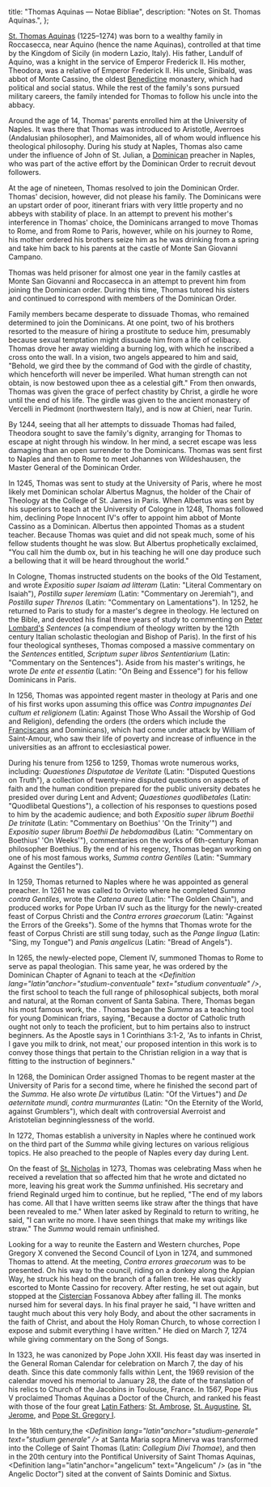   title: "Thomas Aquinas — Notae Bibliae",
  description: "Notes on St. Thomas Aquinas.",
};

<Initial text="Thomas Aquinas" />

[St. Thomas Aquinas](/glossary/names#thomas) (1225–1274) was born to a wealthy family in Roccasecca, near Aquino (hence the name Aquinas), controlled at that time by the Kingdom of Sicily (in modern Lazio, Italy). His father, Landulf of Aquino, was a knight in the service of Emperor Frederick II. His mother, Theodora, was a relative of Emperor Frederick II. His uncle, Sinibald, was abbot of Monte Cassino, the oldest [Benedictine](/people/saints/medieval/benedict-of-nursia) monastery, which had political and social status. While the rest of the family's sons pursued military careers, the family intended for Thomas to follow his uncle into the abbacy.

Around the age of 14, Thomas' parents enrolled him at the University of Naples. It was there that Thomas was introduced to Aristotle, Averroes (Andalusian philosopher), and Maimonides, all of whom would influence his theological philosophy. During his study at Naples, Thomas also came under the influence of John of St. Julian, a [Dominican](/people/saints/medieval/dominic-of-osma) preacher in Naples, who was part of the active effort by the Dominican Order to recruit devout followers.

At the age of nineteen, Thomas resolved to join the Dominican Order. Thomas' decision, however, did not please his family. The Dominicans were an upstart order of poor, itinerant friars with very little property and no abbeys with stability of place. In an attempt to prevent his mother's interference in Thomas' choice, the Dominicans arranged to move Thomas to Rome, and from Rome to Paris, however, while on his journey to Rome, his mother ordered his brothers seize him as he was drinking from a spring and take him back to his parents at the castle of Monte San Giovanni Campano.

Thomas was held prisoner for almost one year in the family castles at Monte San Giovanni and Roccasecca in an attempt to prevent him from joining the Dominican order. During this time, Thomas tutored his sisters and continued to correspond with members of the Dominican Order.

Family members became desperate to dissuade Thomas, who remained determined to join the Dominicans. At one point, two of his brothers resorted to the measure of hiring a prostitute to seduce him, presumably because sexual temptation might dissuade him from a life of celibacy. Thomas drove her away wielding a burning log, with which he inscribed a cross onto the wall. In a vision, two angels appeared to him and said, "Behold, we gird thee by the command of God with the girdle of chastity, which henceforth will never be imperiled. What human strength can not obtain, is now bestowed upon thee as a celestial gift." From then onwards, Thomas was given the grace of perfect chastity by Christ, a girdle he wore until the end of his life. The girdle was given to the ancient monastery of Vercelli in Piedmont (northwestern Italy), and is now at Chieri, near Turin.

By 1244, seeing that all her attempts to dissuade Thomas had failed, Theodora sought to save the family's dignity, arranging for Thomas to escape at night through his window. In her mind, a secret escape was less damaging than an open surrender to the Dominicans. Thomas was sent first to Naples and then to Rome to meet Johannes von Wildeshausen, the Master General of the Dominican Order.

In 1245, Thomas was sent to study at the University of Paris, where he most likely met Dominican scholar Albertus Magnus, the holder of the Chair of Theology at the College of St. James in Paris. When Albertus was sent by his superiors to teach at the University of Cologne in 1248, Thomas followed him, declining Pope Innocent IV's offer to appoint him abbot of Monte Cassino as a Dominican. Albertus then appointed Thomas as a student teacher. Because Thomas was quiet and did not speak much, some of his fellow students thought he was slow. But Albertus prophetically exclaimed, "You call him the dumb ox, but in his teaching he will one day produce such a bellowing that it will be heard throughout the world."

In Cologne, Thomas instructed students on the books of the Old Testament, and wrote *Expositio super Isaiam ad litteram* (Latin: "Literal Commentary on Isaiah"), *Postilla super Ieremiam* (Latin: "Commentary on Jeremiah"), and *Postilla super Threnos* (Latin: "Commentary on Lamentations"). In 1252, he returned to Paris to study for a master's degree in theology. He lectured on the Bible, and devoted his final three years of study to commenting on [Peter Lombard's](/people/scholars/peter-lombard) *Sentences* (a compendium of theology written by the 12th century Italian scholastic theologian and Bishop of Paris). In the first of his four theological syntheses, Thomas composed a massive commentary on the *Sentences* entitled, *Scriptum super libros Sententiarium* (Latin: "Commentary on the Sentences"). Aside from his master's writings, he wrote *De ente et essentia* (Latin: "On Being and Essence") for his fellow Dominicans in Paris.

In 1256, Thomas was appointed regent master in theology at Paris and one of his first works upon assuming this office was *Contra impugnantes Dei cultum et religionem* (Latin: Against Those Who Assail the Worship of God and Religion), defending the <Definition lang="latin" anchor="mendicans" text="mendicant" /> orders (the orders which include the [Franciscans](/people/saints/medieval/francis-of-assisi) and Dominicans), which had come under attack by William of Saint-Amour, who saw their life of poverty and increase of influence in the universities as an affront to ecclesiastical power.

During his tenure from 1256 to 1259, Thomas wrote numerous works, including: *Quaestiones Disputatae de Veritate* (Latin: "Disputed Questions on Truth"), a collection of twenty-nine disputed questions on aspects of faith and the human condition prepared for the public university debates he presided over during Lent and Advent; *Quaestiones quodlibetales* (Latin: "Quodlibetal Questions"), a collection of his responses to questions posed to him by the academic audience; and both *Expositio super librum Boethii De trinitate* (Latin: "Commentary on Boethius' 'On the Trinity'") and *Expositio super librum Boethii De hebdomadibus* (Latin: "Commentary on Boethius' 'On Weeks'"), commentaries on the works of 6th-century Roman philosopher Boethius. By the end of his regency, Thomas began working on one of his most famous works, *Summa contra Gentiles* (Latin: "Summary Against the Gentiles").

In 1259, Thomas returned to Naples where he was appointed as general preacher. In 1261 he was called to Orvieto where he completed *Summa contra Gentiles*, wrote the *Catena aurea* (Latin: "The Golden Chain"), and produced works for Pope Urban IV such as the liturgy for the newly-created feast of Corpus Christi and the *Contra errores graecorum* (Latin: "Against the Errors of the Greeks"). Some of the hymns that Thomas wrote for the feast of Corpus Christi are still sung today, such as the *Pange lingua* (Latin: "Sing, my Tongue") and *Panis angelicus* (Latin: "Bread of Angels").

In 1265, the newly-elected pope, Clement IV, summoned Thomas to Rome to serve as papal theologian. This same year, he was ordered by the Dominican Chapter of Agnani to teach at the *<Definition lang="latin"anchor="studium-conventuale" text="studium conventuale" />*, the first school to teach the full range of philosophical subjects, both moral and natural, at the Roman convent of Santa Sabina. There, Thomas began his most famous work, the *<Definition lang="latin" anchor="summa-theologiae" text="Summa Theologiae" />*. Thomas began the *Summa* as a teaching tool for young Dominican friars, saying, "Because a doctor of Catholic truth ought not only to teach the proficient, but to him pertains also to instruct beginners. As the Apostle says in 1 Corinthians 3:1-2, 'As to infants in Christ, I gave you milk to drink, not meat,' our proposed intention in this work is to convey those things that pertain to the Christian religion in a way that is fitting to the instruction of beginners."

In 1268, the Dominican Order assigned Thomas to be regent master at the University of Paris for a second time, where he finished the second part of the *Summa*. He also wrote *De virtutibus* (Latin: "Of the Virtues") and *De aeternitate mundi, contra murmurantes* (Latin: "On the Eternity of the World, against Grumblers"), which dealt with controversial Averroist and Aristotelian beginninglessness of the world.

In 1272, Thomas establish a university in Naples where he continued work on the third part of the *Summa* while giving lectures on various religious topics. He also preached to the people of Naples every day during Lent.

On the feast of [St. Nicholas](/people/saints/early/nicholas-of-myra) in 1273, Thomas was celebrating Mass when he received a revelation that so affected him that he wrote and dictated no more, leaving his great work the *Summa* unfinished. His secretary and friend Reginald urged him to continue, but he replied, "The end of my labors has come. All that I have written seems like straw after the things that have been revealed to me." When later asked by Reginald to return to writing, he said, "I can write no more. I have seen things that make my writings like straw." The *Summa* would remain unfinished.

Looking for a way to reunite the Eastern and Western churches, Pope Gregory X convened the Second Council of Lyon in 1274, and summoned Thomas to attend. At the meeting, *Contra errores graecorum* was to be presented. On his way to the council, riding on a donkey along the Appian Way, he struck his head on the branch of a fallen tree. He was quickly escorted to Monte Cassino for recovery. After resting, he set out again, but stopped at the [Cistercian](/people/saints/medieval/bernard-of-clairvaux) Fossanova Abbey after falling ill. The monks nursed him for several days. In his final prayer he said, "I have written and taught much about this very holy Body, and about the other sacraments in the faith of Christ, and about the Holy Roman Church, to whose correction I expose and submit everything I have written." He died on March 7, 1274 while giving commentary on the Song of Songs.

In 1323, he was canonized by Pope John XXII. His feast day was inserted in the General Roman Calendar for celebration on March 7, the day of his death. Since this date commonly falls within Lent, the 1969 revision of the calendar moved his memorial to January 28, the date of the translation of his relics to Church of the Jacobins in Toulouse, France. In 1567, Pope Pius V proclaimed Thomas Aquinas a Doctor of the Church, and ranked his feast with those of the four great [Latin Fathers](/people/saints/latin-fathers): [St. Ambrose](/people/saints/latin-fathers/ambrose-of-milan), [St. Augustine](/people/saints/latin-fathers/augustine-of-hippo), [St. Jerome](/people/saints/latin-fathers/jerome-of-stridon), and [Pope St. Gregory I](/people/saints/latin-fathers/gregory-the-great).

In the 16th century,the *<Definition lang="latin"anchor="studium-generale" text="studium generale" />* at Santa Maria sopra Minerva was transformed into the College of Saint Thomas (Latin: *Collegium Divi Thomae*), and then in the 20th century into the Pontifical University of Saint Thomas Aquinas, <Definition lang="latin"anchor="angelicum" text="Angelicum" /> (as in "the Angelic Doctor") sited at the convent of Saints Dominic and Sixtus.
